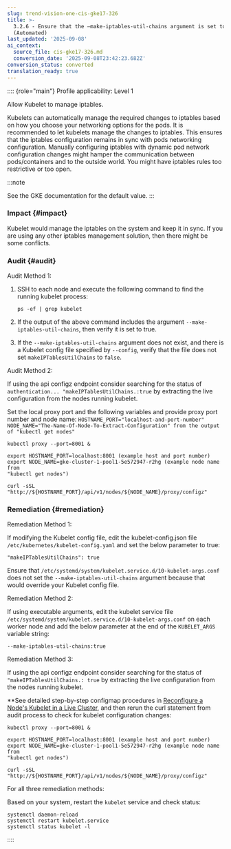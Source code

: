 ```yaml
---
slug: trend-vision-one-cis-gke17-326
title: >-
  3.2.6 - Ensure that the –make-iptables-util-chains argument is set to true
  (Automated)
last_updated: '2025-09-08'
ai_context:
  source_file: cis-gke17-326.md
  conversion_date: '2025-09-08T23:42:23.682Z'
conversion_status: converted
translation_ready: true
---
```


:::: {role="main"}
Profile applicability: Level 1

Allow Kubelet to manage iptables.

Kubelets can automatically manage the required changes to iptables based on how you choose your networking options for the pods. It is recommended to let kubelets manage the changes to iptables. This ensures that the iptables configuration remains in sync with pods networking configuration. Manually configuring iptables with dynamic pod network configuration changes might hamper the communication between pods/containers and to the outside world. You might have iptables rules too restrictive or too open.

:::note

See the GKE documentation for the default value.
:::

### Impact {#impact}

Kubelet would manage the iptables on the system and keep it in sync. If you are using any other iptables management solution, then there might be some conflicts.

### Audit {#audit}

Audit Method 1:

1.  SSH to each node and execute the following command to find the running kubelet process:

    ``` codeblock
    ps -ef | grep kubelet
    ```

2.  If the output of the above command includes the argument `--make-iptables-util-chains`, then verify it is set to true.

3.  If the `--make-iptables-util-chains` argument does not exist, and there is a Kubelet config file specified by `--config`, verify that the file does not set `makeIPTablesUtilChains` to `false`.

Audit Method 2:

If using the api configz endpoint consider searching for the status of `authentication... "makeIPTablesUtilChains.:true` by extracting the live configuration from the nodes running kubelet.

Set the local proxy port and the following variables and provide proxy port number and node name: `HOSTNAME_PORT="localhost-and-port-number" NODE_NAME="The-Name-Of-Node-To-Extract-Configuration" from the output of "kubectl get nodes"`

``` codeblock
kubectl proxy --port=8001 & 

export HOSTNAME_PORT=localhost:8001 (example host and port number) 
export NODE_NAME=gke-cluster-1-pool1-5e572947-r2hg (example node name from 
"kubectl get nodes") 

curl -sSL "http://${HOSTNAME_PORT}/api/v1/nodes/${NODE_NAME}/proxy/configz"
```

### Remediation {#remediation}

Remediation Method 1:

If modifying the Kubelet config file, edit the kubelet-config.json file `/etc/kubernetes/kubelet-config.yaml` and set the below parameter to true:

``` codeblock
"makeIPTablesUtilChains": true
```

Ensure that `/etc/systemd/system/kubelet.service.d/10-kubelet-args.conf` does not set the `--make-iptables-util-chains` argument because that would override your Kubelet config file.

Remediation Method 2:

If using executable arguments, edit the kubelet service file `/etc/systemd/system/kubelet.service.d/10-kubelet-args.conf` on each worker node and add the below parameter at the end of the `KUBELET_ARGS` variable string:

``` codeblock
--make-iptables-util-chains:true
```

Remediation Method 3:

If using the api configz endpoint consider searching for the status of `"makeIPTablesUtilChains.: true` by extracting the live configuration from the nodes running kubelet.

\*\*See detailed step-by-step configmap procedures in [Reconfigure a Node's Kubelet in a Live Cluster](https://kubernetes.io/docs/tasks/administer-cluster/reconfigure-kubelet/), and then rerun the curl statement from audit process to check for kubelet configuration changes:

``` codeblock
kubectl proxy --port=8001 & 

export HOSTNAME_PORT=localhost:8001 (example host and port number) 
export NODE_NAME=gke-cluster-1-pool1-5e572947-r2hg (example node name from 
"kubectl get nodes") 

curl -sSL "http://${HOSTNAME_PORT}/api/v1/nodes/${NODE_NAME}/proxy/configz"
```

For all three remediation methods:

Based on your system, restart the `kubelet` service and check status:

``` codeblock
systemctl daemon-reload
systemctl restart kubelet.service
systemctl status kubelet -l
```
::::
